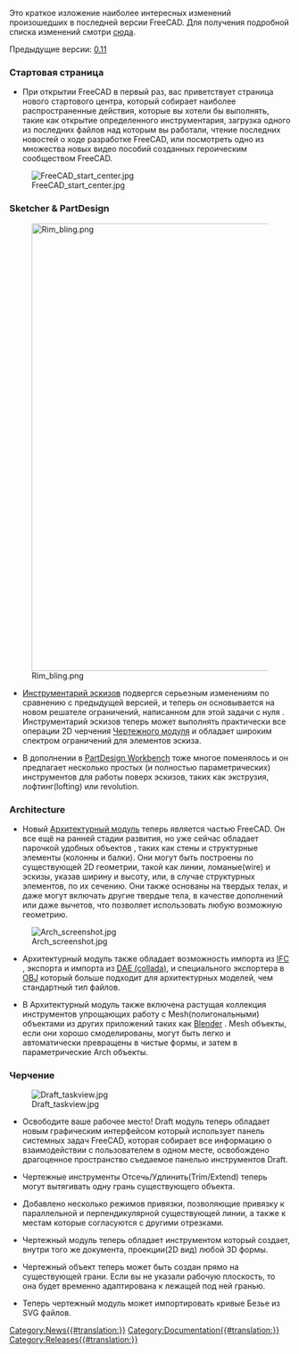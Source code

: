 Это краткое изложение наиболее интересных изменений произошедших в последней версии FreeCAD. Для получения подробной списка изменений смотри [http://www.freecadweb.org/tracker/changelog_page.php сюда].

Предыдущие версии: [[Release notes 0.11|0.11]]

=== Стартовая страница ===

* При открытии FreeCAD в первый раз, вас приветствует страница нового стартового центра, который собирает наиболее распространенные действия, которые вы хотели бы выполнять, такие как открытие определенного инструментария, загрузка одного из последних файлов над которым вы работали, чтение последних новостей о ходе разработке FreeCAD, или посмотреть одно из множества новых видео пособий созданных героическим сообществом FreeCAD.

[[Image:FreeCAD start center.jpg]]

=== Sketcher & PartDesign ===

[[Image:Rim bling.png|800px]]

* [[Sketcher Workbench|Инструментарий эскизов]] подвергся серьезным изменениям по сравнению с предыдущей версией, и теперь он основывается на новом решателе ограничений, написанном для этой задачи с нуля . Инструментарий эскизов теперь может выполнять практически все операции 2D черчения [[Draft Workbench|Чертежного модуля]] и обладает широким спектром ограничений для элементов эскиза.

* В дополнении в [[PartDesign Workbench]] тоже многое поменялось  и  он предлагает несколько простых (и полностью параметрических) инструментов для работы поверх эскизов, таких как экструзия, лофтинг(lofting) или revolution.

=== Architecture ===

* Новый [[Arch Workbench/ru|Архитектурный модуль]] теперь является частью FreeCAD. Он все ещё на ранней стадии развития, но уже сейчас обладает парочкой удобных объектов , таких как стены и структурные элементы (колонны и балки). Они могут быть построены по существующей 2D геометрии, такой как линии, ломаные(wire) и эскизы, указав ширину и высоту, или, в случае структурных элементов, по их сечению. Они также основаны на твердых телах, и даже могут включать другие твердые тела, в качестве дополнений или даже вычетов, что позволяет использовать  любую возможную геометрию.

[[Image:Arch_screenshot.jpg]]

* Архитектурный модуль также обладает возможность импорта из [http://en.wikipedia.org/wiki/Industry_Foundation_Classes IFC] , экспорта и импорта из [http://en.wikipedia.org/wiki/Collada DAE (collada)], и специального экспортера в [http://en.wikipedia.org/wiki/Wavefront_.obj_file OBJ] который больше подходит для архитектурных моделей, чем стандартный тип файлов.

* В Архитектурный модуль также включена растущая коллекция инструментов упрощающих работу с Mesh(полигональными) объектами из других приложений таких как [http://www.blender.org Blender] . Mesh объекты, если они хорошо смоделированы, могут быть легко и автоматически превращены в чистые формы, и затем в параметрические Arch объекты.

=== Черчение ===

[[Image:Draft_taskview.jpg]]

* Освободите ваше рабочее место! Draft модуль теперь обладает новым графическим интерфейсом который использует панель системных задач FreeCAD, которая собирает все информацию о взаимодействии с пользователем в одном месте, освобождено драгоценное пространство съедаемое панелью инструментов Draft.

* Чертежные инструменты Отсечь/Удлинить(Trim/Extend) теперь могут вытягивать одну грань существующего объекта.

* Добавлено несколько режимов привязки, позволяющие привязку к параллельной и перпендикулярной существующей линии, а также к местам которые согласуются с другими отрезками.

* Чертежный модуль теперь обладает инструментом который создает, внутри того же документа, проекции(2D вид) любой 3D формы.

* Чертежный объект теперь может быть создан прямо на существующей грани. Если вы не указали рабочую плоскость,  то она будет временно адаптирована к лежащей под ней гранью.

* Теперь чертежный модуль может импортировать кривые Безье из SVG файлов.


{{languages | {{en|Release_notes_0.12}} {{es|Release_notes_0.12/es}} {{fr|Release_notes_0.12/fr}} {{it|Release_notes_0.12/it}} {{pl|Release_notes_0.12/pl}} }}


[[Category:News{{#translation:}}]]
[[Category:Documentation{{#translation:}}]]
[[Category:Releases{{#translation:}}]]
